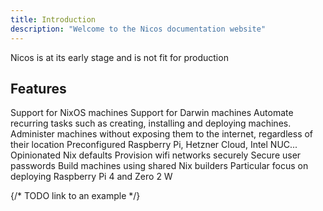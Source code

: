 ```yaml
---
title: Introduction
description: "Welcome to the Nicos documentation website"
---
```


<Warning>Nicos is at its early stage and is not fit for production</Warning>

## Features

<CardGroup cols={2}>
  <Card title="NixOS" icon="linux" href="/configuration/nixos">
    Support for NixOS machines
  </Card>
  <Card title="Darwin" icon="apple" href="/configuration/darwin">
    Support for Darwin machines
  </Card>
  <Card title="Command-line interface" icon="terminal" href="/commands">
    Automate recurring tasks such as creating, installing and deploying machines.
  </Card>
  <Card
    title="Wireguard VPN"
    icon="network-wired"
    href="/configuration/vpn"
  >
    Administer machines without exposing them to the internet, regardless
    of their location
  </Card>
  <Card title="Hardware" icon="microchip" href="/configuration/hardware">
    Preconfigured Raspberry Pi, Hetzner Cloud, Intel NUC...
  </Card>
  <Card title="Nix modules" icon="gears" href="/options">
    Opinionated Nix defaults
  </Card>
  <Card title="Wireless" icon="wifi" href="/configuration/wifi">
    Provision wifi networks securely
  </Card>
  <Card title="Users" icon="users" href="/configuration/users">
    Secure user passwords
  </Card>
  <Card
    title="Shared Nix builders"
    icon="trowel-bricks"
    href="/configuration/builders"
  >
    Build machines using shared Nix builders
  </Card>
  <Card title="Raspberry Pi" icon="raspberry-pi" href="/guides/raspberry-pi">
    Particular focus on deploying Raspberry Pi 4 and Zero 2 W
  </Card>

</CardGroup>

{/* TODO link to an example */}
